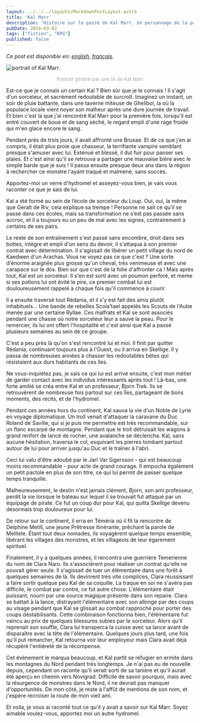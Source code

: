 ```yaml
---
layout: ../../../layouts/MarkdownPostLayout.astro
title: 'Kal Marr'
description: 'Histoire sur le passé de Kal Marr. Un personnage de la partie du jeu de role The Witcher que je joue.'
pubDate: 2024-03-02
tags: ["fiction", "RPG"]
published: false
---
```


*Ce post est disponible en: [english](/posts/KalMarr/), [français](/posts/KalMarr/fr/).*

<Image 
    src={kal} 
    class="img-50 img-mobile"
    alt="portrait of Kal Marr."
/>

<p style="
    text-align: center;
    font-size: small;
    color: darkgray;
">Portrait généré par une IA de Kal Marr</p>

Est-ce que je connais un certain Kal ? Bien sûr que je le connais ! Il s'agit d'un sorceleur, et sacrément redoutable de surcroît. Imaginez un instant, un soir de pluie battante, dans une taverne miteuse de Ghelibol, la où la populace locale vient noyer son malheur après une dure journée de travail. Et bien c'est la que j'ai rencontré Kal Marr pour la première fois, lorsqu'il est entré couvert de boue et de sang séché, le regard empli d'une rage froide qui m'en glace encore le sang.

Pendant près de trois jours, il avait affronté une Bruxae. Et de ce que j'en ai compris, il était plus proie que chasseur, la terrifiante vampire semblant presque s'amuser avec lui. Exténué et blessé, il dut fuir pour panser ses plaies. Et c'est ainsi qu'il se retrouva a partager une mauvaise bière avec le simple barde que je suis ! Il passa ensuite presque deux ans dans la région à rechercher ce monstre l'ayant traqué et malmené, sans succès. 

Apportez-moi un verre d'hydromel et asseyez-vous bien, je vais vous raconter ce que je sais de lui.

Kal a été formé au sein de l’école de sorceleur du Loup. Oui, oui, la même que Geralt de Riv, cela explique sa trempe ! Personne ne sait ce qu’il se passe dans ces écoles, mais sa transformation ne s’est pas passée sans accroc, et il a toujours eu un peu de mal avec les signes, contrairement à certains de ses pairs.

Le reste de son entraînement s'est passé sans encombre, droit dans ses bottes, intègre et empli d'un sens du devoir, il s'attaqua à son premier contrat avec détermination. Il s'agissait de libérer un petit village du nord de Kaedwen d'un Arachas. Vous ne voyez pas ce que c'est ? Une sorte d'énorme araignée plus grosse qu'un cheval, très venimeuse et avec une carapace sur le dos. Bien sur que c'est de la folie d'affronter ca ! Mais après tout, Kal est un sorceleur. Il s'en est sorti avec un poumon perforé, et meme si ses potions lui ont évité le pire, ce premier combat lui est douloureusement rappelé à chaque fois qu'il commence à courir. 

Il a ensuite traversé tout Rédania, et il s'y est fait des amis plutôt inhabituels... Une bande de rebelles Scoia'tael appelés les Scouts de l'Aube menée par une certaine Ryllae. Ces malfrats et Kal se sont associés pendant une chasse où notre sorceleur leur a sauvé la peau. Pour le remercier, ils lui ont offert l'hospitalité et c'est ainsi que Kal a passé plusieurs semaines au sein de ce groupe.

C'est a peu près là qu'on s'est rencontré lui et moi. Il finit par quitter Rédania, continuant toujours plus à l'Ouest, ou il arriva en Skellige. Il y passa de nombreuses années à chasser les redoutables bêtes qui résistaient aux durs habitants de ces îles.

Ne vous-inquiétez pas, je sais ce qui lui est arrivé ensuite, c'est mon métier de garder contact avec les individus intéressants après tout ! Là-bas, une forte amitié se créa entre Kal et un professeur, Bjorn Trek. Ils se retrouvèrent de nombreuse fois partout sur ces îles, partageant de bons moments, des récits, et de l'hydromel.

Pendant ces années hors du continent, Kal sauva la vie d'un Noble de Lyrie en voyage diplomatique. Un troll venait d'attaquer la caravane du Duc Roland de Saville, qui si je puis me permettre est très recommandable, sur un flanc escarpé de montagne. Pendant que le troll détruisait les wagons à grand renfort de lancé de rocher, une avalanche se déclencha. Kal, sans aucune hésitation, traversa le col, esquivant les pierres tombant partout autour de lui pour arriver jusqu'au Duc et le traîner à l'abri.

Ceci lui valu d'être adoubé par le Jarl Var Sigersson - qui est beaucoup moins recommandable - pour acte de grand courage. Il empocha également un petit pactole en plus de son titre, ce qui lui permit de passer quelque temps tranquille.

Malheureusement, le destin n'est jamais clément, Bjorn, son ami professeur, perdit la vie lorsque le bateau sur lequel il se trouvait fut attaqué par un équipage de pirate. Ce fut un coup dur pour Kal, qui quitta Skellige devenu désormais trop douloureux pour lui.

De retour sur le continent, il erra en Téméria où il fit la rencontre de Delphine Metill, une jeune Prêtresse itinérante, prêchant la parole de Melitele. Étant tout deux nomades, ils voyagèrent quelque temps ensemble, libérant les villages des monstres, et les villageois de leur égarement spirituel.

Finalement, il y a quelques années, il rencontra une guerrière Temerienne du nom de Clara Naro. Ils s'associèrent pour réaliser un contrat qu'elle ne pouvait gérer seule. Il s'agissait de tuer un élémentaire dans une forêt à quelques semaines de là. Ils devinrent très vite complices, Clara réussissant a faire sortir quelque peu Kal de sa coquille. La traque en soi ne s'avéra pas difficile, le combat par contre, ce fut autre chose. L'élémentaire était puissant, nourri par une source magique présente dans son repaire. Clara se battait à la lance, distrayant l'élémentaire avec son allonge par des coups au visage pendant que Kal se glissait au combat rapproché pour porter des coups déstabilisants. Cette combinaison fonctionna bien, l'élémentaire fut vaincu au prix de quelques blessures subies par le sorceleur. Alors qu'il reprenait son souffle, Clara lui transperca la cuisse avec sa lance avant de disparaître avec la tête de l'élémentaire. Quelques jours plus tard, une fois qu'il put remarcher, Kal retourna voir leur employeur mais Clara avait déjà récupéré l'entièreté de la récompense.

Cet évènement le marqua beaucoup, et Kal partit se réfugier en ermite dans les montagnes du Nord pendant très longtemps. Je n'ai pas eu de nouvelle depuis, cependant on raconte qu'il serait sorti de sa tanière et qu'il aurait été aperçu en chemin vers Novigrad. Difficile de savoir pourquoi, mais avec la résurgence de monstres dans le Nord, il ne devrait pas manquer d'opportunités. De mon côté, je reste à l'affût de mentions de son nom, et j'espère recroiser la route de mon vieil ami.

Et voila, je vous ai raconté tout ce qu'il y avait a savoir sur Kal Marr. Soyez aimable voulez-vous, apportez moi un autre hydromel.





